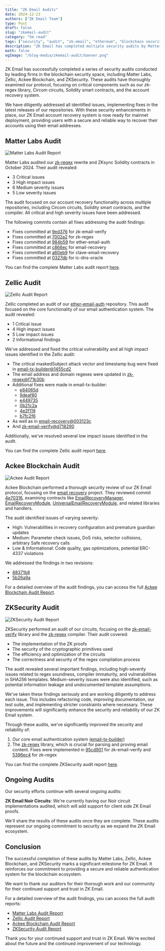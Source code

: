 ```yaml
---
title: "ZK Email Audits"
date: 2024-12-23
authors: ["ZK Email Team"]
type: Post
draft: false
slug: "zkemail-audit"
category: "5m read"
tags: ["security", "audit", "zk-email", "ethereum", "blockchain security"]
description: "ZK Email has completed multiple security audits by Matter Labs, Zellic, and Ackee Blockchain, ensuring the security and reliability of our protocol. All issues have been addressed in the latest releases, making our account recovery system ready for mainnet deployment."
math: false
ogImage: "/blog-media/zkemail-audit/banner.png"
---
```


ZK Email has successfully completed a series of security audits conducted by leading firms in the blockchain security space, including Matter Labs, Zellic, Ackee Blockchain, and ZKSecurity. These audits have thoroughly examined our protocol, focusing on critical components such as our zk-regex library, Circom circuits, Solidity smart contracts, and the account recovery system. 

We have diligently addressed all identified issues, implementing fixes in the latest releases of our repositories. With these security enhancements in place, our ZK Email account recovery system is now ready for mainnet deployment, providing users with a secure and reliable way to recover their accounts using their email addresses.


## Matter Labs Audit

<img src="/blog-media/zkemail-audit/matterlabs-audit.webp" alt="Matter Labs Audit Report"/>

Matter Labs audited our [zk-regex](https://github.com/zkemail/zk-regex) rewrite and ZKsync Solidity contracts in October 2024. Their audit revealed:

- 3 Critical issues
- 3 High impact issues  
- 6 Medium severity issues
- 5 Low severity issues

The audit focused on our account recovery functionality across multiple repositories, including Circom circuits, Solidity smart contracts, and the compiler. All critical and high severity issues have been addressed.

The following commits contain all fixes addressing the audit findings:

- Fixes committed at [9ed376](https://github.com/zkemail/zk-email-verify/tree/9ed3769dc3d96fb0d7c45f1f014dcd9bfb63675b) for zk-email-verify
- Fixes committed at [7002a2](https://github.com/zkemail/zk-regex/tree/7002a2179e076449b84e3e7e8ba94e88d0a2dc2f) for zk-regex
- Fixes committed at [984b59](https://github.com/zkemail/ether-email-auth/tree/984b5919a9be715b743b08863ab6471c2b5356a6) for ether-email-auth
- Fixes committed at [c866ec](https://github.com/zkemail/email-recovery/tree/c866ecb3dd326fe17850c61a9e38eb3db8a45695) for email-recovery
- Fixes committed at [a60eb9](https://github.com/zkemail/clave-email-recovery/tree/a60eb9877f47f80459eefcf4639a350c96a43393) for clave-email-recovery
- Fixes committed at [0327db](https://github.com/zkemail/ic-dns-oracle/tree/0327db9ac701a908139fcef2994cff8ed2d5533f) for ic-dns-oracle

You can find the complete Matter Labs audit report [here](/blog-media/zkemail-audit/matterlabs-zkemail-audit-report.pdf).

## Zellic Audit

<img src="/blog-media/zkemail-audit/zellic-audit.png" alt="Zellic Audit Report"/>

Zellic completed an audit of our [ether-email-auth](https://github.com/zkemail/ether-email-auth) repository. This audit focused on the core functionality of our email authentication system. The audit revealed:

- 1 Critical issue 
- 4 High impact issues
- 5 Low impact issues
- 2 Informational findings

We've addressed and fixed the critical vulnerability and all high impact issues identified in the Zellic audit:

- The critical maskedSubject attack vector and timestamp bug were fixed in [email-tx-builder@1455cd2](https://github.com/zkemail/email-tx-builder/commit/1455cd221dcb0849190879911688152669e4ed36)
- The email address and domain regexes were updated in [zk-regex@f71b30b](https://github.com/zkemail/zk-regex/pull/68/commits/f71b30bde3fc2a2ba79fe151711552882ea4e707)
- Additional fixes were made in email-tx-builder:
  - [e84065d](https://github.com/zkemail/email-tx-builder/commit/e84065db4fa087b8d6152bb9682de71f6676e3ff)
  - [9deaf80](https://github.com/zkemail/email-tx-builder/commit/9deaf80435502c4d9c1a77465a0e8195f749e63d) 
  - [e449735](https://github.com/zkemail/email-tx-builder/commit/e449735740247b65cf13920e5b5d787893b72c5e)
  - [0b21c2a](https://github.com/zkemail/email-tx-builder/commit/0b21c2a4ea30395d92288511553c183ee0f9176c)
  - [4e2f119](https://github.com/zkemail/email-tx-builder/commit/4e2f119a428b694c1115e59dc52cfbe278c0e494)
  - [b7fc2f6](https://github.com/zkemail/email-tx-builder/commit/b7fc2f6fc27084bc9662403deb699c8d7aab7948)
- As well as in [email-recovery@003123c](https://github.com/zkemail/email-recovery/commit/003123cb35fb26e993a5015c2d4069e8a40d4abd)  
- And [zk-email-verify@d718290](https://github.com/zkemail/zk-email-verify/commit/d718290d661e0ec9519a67a1dfa6bf764a9cf322)

Additionally, we've resolved several low impact issues identified in the audit.

You can find the complete Zellic audit report [here](/blog-media/zkemail-audit/zellic-audit-report.pdf).

## Ackee Blockchain Audit

![Ackee Audit Report](/blog-media/zkemail-audit/ackee-audit.png)

Ackee Blockchain performed a thorough security review of our ZK Email protocol, focusing on the [email recovery](https://github.com/zkemail/email-recovery) project. They reviewed commit [4e70316](https://github.com/zkemail/email-recovery/commit/4e7031693d8e97cfcbc42b7d063a748a0a53b952), examining contracts like [EmailRecoveryManager](https://github.com/zkemail/email-recovery/blob/main/src/EmailRecoveryManager.sol), [EmailRecoveryModule](https://github.com/zkemail/email-recovery/blob/main/src/modules/EmailRecoveryModule.sol), [UniversalEmailRecoveryModule](https://github.com/zkemail/email-recovery/blob/main/src/modules/UniversalEmailRecoveryModule.sol), and related libraries and handlers.

The audit identified issues of varying severity:

- High: Vulnerabilities in recovery configuration and premature guardian updates
- Medium: Parameter check issues, DoS risks, selector collisions, arbitrary Safe recovery calls
- Low & Informational: Code quality, gas optimizations, potential ERC-4337 violations

We addressed the findings in two revisions: 
- [88371b8](https://github.com/zkemail/email-recovery/commit/88371b81a3dd4347dac8f2a5690c1434e86ff55f) 
- [5b26a9a](https://github.com/zkemail/email-recovery/commit/5b26a9ade08257ccfcba14fe675f5343e306aa57)

For a detailed overview of the audit findings, you can access the full [Ackee Blockchain Audit Report](/blog-media/zkemail-audit/ackee-blockchain-zkemail-email-recovery-report.pdf).

## ZKSecurity Audit

<img src="/blog-media/zkemail-audit/zksecurity-audit.png" alt="ZKSecurity Audit Report"/>

ZKSecurity performed an audit of our circuits, focusing on the [zk-email-verify](https://github.com/zkemail/zk-email-verify) library and the [zk-regex](https://github.com/zkemail/zk-regex) compiler. Their audit covered:

- The implementation of the ZK proofs
- The security of the cryptographic primitives used
- The efficiency and optimization of the circuits
- The correctness and security of the regex compilation process

The audit revealed several important findings, including high-severity issues related to regex soundness, compiler immaturity, and vulnerabilities in SHA256 templates. Medium-severity issues were also identified, such as potential information leakage and undocumented template assumptions.

We've taken these findings seriously and are working diligently to address each issue. This includes refactoring code, improving documentation, our test suite, and implementing stricter constraints where necessary. These improvements will significantly enhance the security and reliability of our ZK Email system.

Through these audits, we've significantly improved the security and reliability of:

1. Our core email authentication system ([email-tx-builder](https://github.com/zkemail/email-tx-builder/))
2. The [zk-regex](https://github.com/zkemail/zk-regex) library, which is crucial for parsing and proving email content. Fixes were implemented in [95cd901](https://github.com/zkemail/zk-email-verify/commit/95cd901f915f18b0fd142098bbac4e6e19c58c79) for zk-email-verify and [5396ec4](https://github.com/zkemail/zk-regex/commit/5396ec44cdf6a4579662b9442fc11210049ab520) for zk-regex

You can find the complete ZKSecurity audit report [here](/blog-media/zkemail-audit/zksecurity-audit-report.pdf).

## Ongoing Audits

Our security efforts continue with several ongoing audits:

**ZK Email Noir Circuits**: We're currently having our Noir circuit implementations audited, which will add support for client side ZK Email proofs.

We'll share the results of these audits once they are complete. These audits represent our ongoing commitment to security as we expand the ZK Email ecosystem.

## Conclusion

The successful completion of these audits by Matter Labs, Zellic, Ackee Blockchain, and ZKSecurity marks a significant milestone for ZK Email. It reinforces our commitment to providing a secure and reliable authentication system for the blockchain ecosystem.

We want to thank our auditors for their thorough work and our community for their continued support and trust in ZK Email.

For a detailed overview of the audit findings, you can access the full audit reports:

- [Matter Labs Audit Report](/blog-media/zkemail-audit/matterlabs-zkemail-audit-report.pdf)
- [Zellic Audit Report](/blog-media/zkemail-audit/zellic-audit-report.pdf)
- [Ackee Blockchain Audit Report](/blog-media/zkemail-audit/ackee-audit-report.pdf)
- [ZKSecurity Audit Report](/blog-media/zkemail-audit/zksecurity-audit-report.pdf)

Thank you for your continued support and trust in ZK Email. We're excited about the future and the continued improvement of our technology.